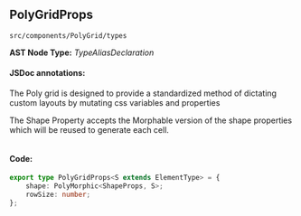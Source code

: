 
<Meta title="src/components/PolyGrid/types" />

## PolyGridProps
`src/components/PolyGrid/types`

**AST Node Type:** *TypeAliasDeclaration*

#### JSDoc annotations:

The Poly grid is designed to provide a standardized method of dictating custom layouts by mutating css variables and properties

The Shape Property accepts the Morphable version of the shape properties which will be reused to generate each cell.

```bash

```

#### Code:

```ts
export type PolyGridProps<S extends ElementType> = {
    shape: PolyMorphic<ShapeProps, S>;
    rowSize: number;
};

```

